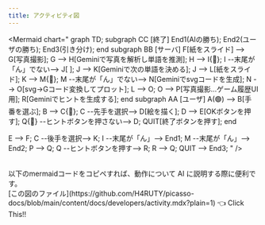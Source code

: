 ```yaml
---
title: アクティビティ図
---
```


<Mermaid
  chart="
graph TD;
subgraph CC [終了]
  End1(AIの勝ち);
  End2(ユーザの勝ち);
  End3(引き分け);
end
subgraph BB [サーバ]
  F[紙をスライド] --> G[写真撮影];
  G --> H[Geminiで写真を解析し単語を推測];
  H --> I{🔹};
  I --末尾が「ん」でない--> J[ ];
  J --> K[Geminiで次の単語を決める];
  J --> L[紙をスライド];
  K --> M{🔹};
  M --末尾が「ん」でない--> N[Geminiでsvgコードを生成];
  N --> O[svg->Gコード変換してプロット];
  L --> O;
  O --> P[写真撮影...ゲーム履歴UI用];
  R[Geminiでヒントを生成する];
end
subgraph AA [ユーザ]
  A(🟢) --> B[手番を選ぶ];
  B --> C{🔹};
  C --先手を選択--> D[絵を描く];
  D --> E[OKボタンを押す];
  Q{🔹} --ヒントボタンを押さない--> D;
  QUIT[終了ボタンを押す];
end

E --> F;
C --後手を選択--> K;
I --末尾が「ん」--> End1;
M --末尾が「ん」--> End2;
P --> Q;
Q --ヒントボタンを押す--> R;
R --> Q;
QUIT --> End3;
"
/>

<br />

<Callout title="当アクティビティ図のファイル（AI に投げる用）" type="success">
  以下のmermaidコードをコピペすれば、動作について AI に説明する際に便利です。 <br />
  [この図のファイル](https://github.com/H4RUTY/picasso-docs/blob/main/content/docs/developers/activity.mdx?plain=1)
  👈 Click This!!
</Callout>

<br />

